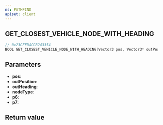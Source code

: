 ```yaml
---
ns: PATHFIND
apiset: client
---
```

## GET_CLOSEST_VEHICLE_NODE_WITH_HEADING

```c
// 0x23CFFD4CCB243354
BOOL GET_CLOSEST_VEHICLE_NODE_WITH_HEADING(Vector3 pos, Vector3* outPosition, float* outHeading, int nodeType, float p6, float p7);
```


## Parameters
* **pos**:
* **outPosition**:
* **outHeading**:
* **nodeType**:
* **p6**:
* **p7**:

## Return value